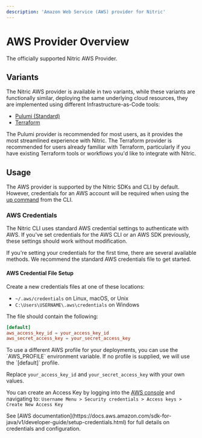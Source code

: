 ```yaml
---
description: 'Amazon Web Service (AWS) provider for Nitric'
---
```


# AWS Provider Overview

The officially supported Nitric AWS Provider.

## Variants

The Nitric AWS provider is available in two variants, while these variants are functionally similar, deploying the same underlying cloud resources, they are implemented using different Infrastructure-as-Code tools:

- [Pulumi (Standard)](/reference/providers/aws)
- [Terraform](/reference/providers/terraform/aws)

The Pulumi provider is recommended for most users, as it provides the most streamlined experience with Nitric. The Terraform provider is recommended for users already familiar with Terraform, particularly if you have existing Terraform tools or workflows you'd like to integrate with Nitric.

## Usage

The AWS provider is supported by the Nitric SDKs and CLI by default. However, credentials for an AWS account will be required when using the [up command](/reference/cli) from the CLI.

### AWS Credentials

The Nitric CLI uses standard AWS credential settings to authenticate with AWS. If you've set credentials for the AWS CLI or an AWS SDK previously, these settings should work without modification.

If you're setting your credentials for the first time, there are several available methods. We recommend the standard AWS credentials file to get started.

#### AWS Credential File Setup

Create a new credentials files at one of these locations:

- `~/.aws/credentials` on Linux, macOS, or Unix
- `C:\Users\USERNAME\.aws\credentials` on Windows

The file should contain the following:

```toml
[default]
aws_access_key_id = your_access_key_id
aws_secret_access_key = your_secret_access_key
```

<Note>
  To use a different AWS profile for your deployments, you can use the
  `AWS_PROFILE` environment variable. If no profile is supplied, we will use the
  `[default]` profile.
</Note>

Replace `your_access_key_id` and `your_secret_access_key` with your own values.

You can create an Access Key by logging into the [AWS console](https://aws.amazon.com/console/) and navigating to:
`Username Menu > Security credentials > Access keys > Create New Access Key`

<Note>
  See [AWS
  documentation](https://docs.aws.amazon.com/sdk-for-java/v1/developer-guide/setup-credentials.html)
  for full details on credentials and configuration.
</Note>
